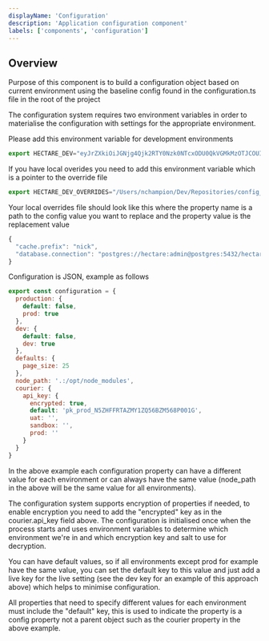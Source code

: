 ```yaml
---
displayName: 'Configuration'
description: 'Application configuration component'
labels: ['components', 'configuration']
---
```


## Overview

Purpose of this component is to build a configuration object based on current environment using the
baseline config found in the configuration.ts file in the root of the project

The configuration system requires two environment variables in order to materialise the configuration with
settings for the appropriate environment.

Please add this environment variable for development environments

```js
export HECTARE_DEV="eyJrZXkiOiJGNjg4Qjk2RTY0Nzk0NTcxODU0QkVGMkMzOTJCOUIxNSIsImVudmlyb25tZW50IjoiZGV2Iiwic2FsdCI6InNvbWV0aGluZ3JhbmRvbSIsIm92ZXJyaWRlcyI6IiJ9"
```

If you have local overides you need to add this environment variable which is a pointer to the override file

```js
export HECTARE_DEV_OVERRIDES="/Users/nchampion/Dev/Repositories/config_overides.json"
```

Your local overrides file should look like this where the property name is a path to the config value you
want to replace and the property value is the replacement value

```js
{
  "cache.prefix": "nick",
  "database.connection": "postgres://hectare:admin@postgres:5432/hectare"
}
```

Configuration is JSON, example as follows

```js
export const configuration = {
  production: {
    default: false,
    prod: true
  },
  dev: {
    default: false,
    dev: true
  },
  defaults: {
    page_size: 25
  },
  node_path: '.:/opt/node_modules',
  courier: {
    api_key: {
      encrypted: true,
      default: 'pk_prod_N5ZHFFRTAZMY1ZQ56BZM568P001G',
      uat: '',
      sandbox: '',
      prod: ''
    }
  }
}
```

In the above example each configuration property can have a different value for each environment or can always have the same value (node_path in the above will be the same value for all environments).

The configuration system supports encryption of properties if needed, to enable encryption you need to add the "encrypted" key as in the courier.api_key field above. The configuration is initialised once when the process starts and uses environment variables to determine which environment we're in and which encryption key and salt to use for decryption.

You can have default values, so if all environments except prod for example have the same value, you can set the default key to this value and just add a live key for the live setting (see the dev key for an example of this approach above) which helps to minimise configuration.

All properties that need to specify different values for each environment must include the "default" key, this is used to indicate the property is a config property not a parent object such as the courier property in the above example.
